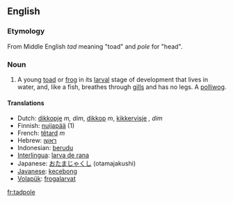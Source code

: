 ==English==
=== Etymology ===
From Middle English ''tad'' meaning "toad" and ''pole'' for "head".

===Noun===
#A young [[toad]] or [[frog]] in its [[larval]] stage of development that lives in water, and, like a fish, breathes through [[gill]]s and has no legs. A [[polliwog]].

====Translations====
*Dutch: [[dikkopje]] ''m, dim'', [[dikkop]] ''m'', [[kikkervisje]] '', dim''
*Finnish: [[nuijapää]] (1)
*French: [[têtard]] ''m''
*Hebrew: [[ראשן|רֹאשָׁן]]
*Indonesian: [[berudu]]
*[[Interlingua]]: [[larva de rana]]
*Japanese: [[おたまじゃくし]] (otamajakushi)
*[[Javanese]]: [[kecebong]]
*[[Volapük]]: [[frogalarvat]]

[[fr:tadpole]]
